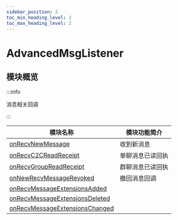 ```yaml
---
sidebar_position: 2
toc_min_heading_level: 2
toc_max_heading_level: 2
---
```


# AdvancedMsgListener

## 模块概览

:::info

消息相关回调

:::

| 模块名称                                                                                | 模块功能简介     |
| --------------------------------------------------------------------------------------- | ---------------- |
| [onRecvNewMessage](docs/sdks/Callback/onRecvNewMessage.mdx)                             | 收到新消息       |
| [onRecvC2CReadReceipt](docs/sdks/Callback/onRecvC2CReadReceipt.mdx)                     | 单聊消息已读回执 |
| [onRecvGroupReadReceipt](docs/sdks/Callback/onRecvGroupReadReceipt.mdx)                 | 群聊消息已读回执 |
| [onNewRecvMessageRevoked](docs/sdks/Callback/onNewRecvMessageRevoked.mdx)               | 撤回消息回调     |
| [onRecvMessageExtensionsAdded](docs/sdks/Callback/onRecvMessageExtensionsAdded.mdx)     |                  |
| [onRecvMessageExtensionsDeleted](docs/sdks/Callback/onRecvMessageExtensionsDeleted.mdx) |                  |
| [onRecvMessageExtensionsChanged](docs/sdks/Callback/onRecvMessageExtensionsChanged.mdx) |                  |
